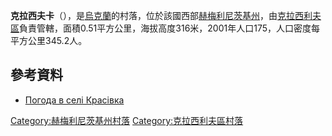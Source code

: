 {{coord|49|52|9|N|26|57|56|E|scale:100000|display=title}}

'''克拉西夫卡'''（{{lang-uk|Красівка}}），是[[烏克蘭|烏克蘭]]的村落，位於該國西部[[赫梅利尼茨基州|赫梅利尼茨基州]]，由[[克拉西利夫區|克拉西利夫區]]負責管轄，面積0.51平方公里，海拔高度316米，2001年人口175，人口密度每平方公里345.2人。

==參考資料==
* [http://weather.in.ua/ua/hmel'nickaja/11945 Погода в селі Красівка] {{Wayback|url=http://weather.in.ua/ua/hmel'nickaja/11945 |date=20111220120352 }}

{{DEFAULTSORT:Красівка}}
[[Category:赫梅利尼茨基州村落|Category:赫梅利尼茨基州村落]]
[[Category:克拉西利夫區村落|Category:克拉西利夫區村落]]


{{Khmelnytskyi-geo-stub}}